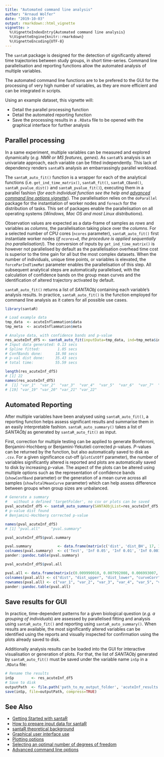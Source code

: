 ---
title: "Automated command line analysis"
author: "Arnaud Wolfer"
date: "2019-10-03"
output: rmarkdown::html_vignette
vignette: >
  %\VignetteIndexEntry{Automated command line analysis}
  %\VignetteEngine{knitr::rmarkdown}
  %\VignetteEncoding{UTF-8}
---

The `santaR` package is designed for the detection of significantly altered time trajectories between study groups, in short time-series. Command line parallelisation and reporting functions allow the automated analysis of multiple variables.

The automated command line functions are to be prefered to the GUI for the processing of very high number of variables, as they are more efficient and can be integrated in scripts.

Using an example dataset, this vignette will:

* Detail the parallel processing function
* Detail the automated reporting function
* Save the processing results in a `.RData` file to be opened with the graphical interface for further analysis


## Parallel processing

In a same experiment, multiple variables can be measured and explored dynamically (_e.g. NMR or MS features, genes_). As `santaR`'s analysis is an univariate approach, each variable can be fitted independently. This lack of dependency renders `santaR`'s analysis an embarrassingly parallel workload.

The `santaR_auto_fit()` function is a wrapper for each of the analytical functions (i.e. `get_ind_time_matrix()`, `santaR_fit()`, `santaR_CBand()`, `santaR_pvalue_dist()` and `santaR_pvalue_fit()`), executing them in a parallel fashion (_for each individual function see the help and [advanced command line options vignette](advanced-command-line-functions.html)_). 
The parallelisation relies on the `doParallel` package for the instantiation of worker nodes and `foreach` for the distribution of tasks. This set of packages enable the parallelisation on all operating systems (_Windows, Mac OS and most Linux distributions_).

Observation values are expected as a data-frame of samples as _rows_ and variables as _columns_, the parallelisation taking place over the _columns_. For a selected number of CPU cores (`ncores` parameter), `santaR_auto_fit()` first instantiate worker nodes (_if `ncores=0`, the procedure is applied sequentially (no parallelisation)_). The conversion of inputs by `get_ind_time_matrix()` is however not parallelised by default as the parallelisation overhead time cost is superior to the time gain for all but the most complex datasets. When the number of individuals, unique time points, or variables is elevated, the `forceParIndTimeMat` parameter enables the parallelisation of this step. All subsequent analytical steps are automatically parallelised, with the calculation of confidence bands on the group mean curves and the identification of altered trajectory activated by default.

`santaR_auto_fit()` returns a list of _SANTAObj_ containing each variable's analysis results. In practice, `santaR_auto_fit()` is the function employed for command line
analysis as it caters for all possible use cases.

```{r, eval = FALSE}
library(santaR)

# Load example data
tmp_data  <- acuteInflammation$data
tmp_meta  <- acuteInflammation$meta

# Analyse data, with confidence bands and p-value
res_acuteInf_df5 <- santaR_auto_fit(inputData=tmp_data, ind=tmp_meta$ind, time=tmp_meta$time, group=tmp_meta$group, df=5, ncores=4, CBand=TRUE, pval.dist=TRUE)
# Input data generated: 0.13 secs
# Spline fitted:        1.05 secs
# ConfBands done:      18.98 secs
# p-val dist done:     35.43 secs
# total time:          55.59 secs

length(res_acuteInf_df5)
# [1] 22
names(res_acuteInf_df5)
#  [1] "var_1"  "var_2"  "var_3"  "var_4"  "var_5"  "var_6"  "var_7"  "var_8"  "var_9"  "var_10" "var_11" "var_12" "var_13" "var_14" "var_15" "var_16" "var_17" "var_18"
# [19] "var_19" "var_20" "var_21" "var_22"
```


## Automated Reporting

After multiple variables have been analysed using `santaR_auto_fit()`, a reporting function helps assess significant results and summarise them in an easily interpretable fashion. `santaR_auto_summary()` takes a list of _SANTAObj_ as generated by `santaR_auto_fit()` as input.

First, correction for multiple testing can be applied to generate Bonferroni, Benjamini-Hochberg or Benjamini-Yekutieli corrected _p_-values. _P_-values can
be returned by the function, but also automatically saved to disk as `.csv`.
For a given significance cut-off (`plotCutOff` parameter), the number of variables significantly altered is reported and plots are automatically saved to disk by increasing _p_-value. The aspect of the plots can be altered using multiple options such as the representation of confidence bands (`showConfBand` parameter) or the generation of a mean curve across all samples (`showTotalMeanCurve` parameter) which can help assess difference between groups when group sizes are unbalanced.

```{r, eval = FALSE}
# Generate a summary
#   without a defined 'targetFolder', no csv or plots can be saved
pval_acuteInf_df5 <- santaR_auto_summary(SANTAObjList=res_acuteInf_df5, targetFolder=NA)
# p-value dist found
# Benjamini-Hochberg corrected p-value

names(pval_acuteInf_df5)
# [1] "pval.all"     "pval.summary"

pval_acuteInf_df5$pval.summary
```
```{r, results = "asis", echo = FALSE}
pval.summary            <- data.frame(matrix(c('dist', 'dist_BH', 17, 16, 8, 0, 0, 0), ncol=4))
colnames(pval.summary)  <- c('Test', 'Inf 0.05', 'Inf 0.01', 'Inf 0.001')
pander::pandoc.table(pval.summary)
```
```{r, eval = FALSE}
pval_acuteInf_df5$pval.all
```
```{r, results = "asis", echo = FALSE}
pval.all <- data.frame(matrix(c(0.009990010, 0.007992008, 0.006993007, 0.209790210, 0.005994006, 0.008991009, 0.013986014, 0.009990010, 0.038961039, 0.034965035, 0.013986014, 0.214785215, 0.066933067, 0.154845155, 0.008991009, 0.015984016, 0.019980020, 0.029970030, 0.053946054, 0.023976024, 0.022977023, 0.007992008, 0.01829662, 0.01569580, 0.01436896, 0.23611241, 0.01302000, 0.01700412, 0.02334465, 0.01829662, 0.05282484, 0.04824640, 0.02334465, 0.24130467, 0.08413827, 0.17858350, 0.01700412, 0.02581244, 0.03066597, 0.04246854, 0.06973190, 0.03543451, 0.03424914, 0.01569580, 0.005433704, 0.004053809, 0.003390296, 0.185689133, 0.002748896, 0.004735847, 0.008347097, 0.005433704, 0.028625807, 0.025242819, 0.008347097, 0.190448652, 0.053042348, 0.133748457, 0.004735847, 0.009860016, 0.012967910, 0.021068901, 0.041574088, 0.016160798, 0.015355810, 0.004053809, -0.2429725352, 0.0006572238, -0.1309866546, -0.3878298395, -0.5634863016, -0.4766589789, -0.5628753031, -0.4678733066, -0.3890447845, -0.0501685235, 0.0568042664, 0.1530029385, -0.4077714803, -0.0650366487, 0.1268468873,  0.5054671665, 0.2797620452,  0.4027539783, 0.5014823976, 0.3899306066, 0.1458163093, -0.2074773622, 0.02747253, 0.02747253, 0.02747253, 0.21478521, 0.02747253, 0.02747253, 0.03076923, 0.02747253, 0.05042017, 0.04807692, 0.03076923, 0.21478521, 0.07750145, 0.17032967, 0.02747253, 0.03196803, 0.03663004, 0.04395604, 0.06593407, 0.03767661, 0.03767661, 0.02747253), ncol=5))
colnames(pval.all) <- c("dist", "dist_upper", "dist_lower", "curveCorr", "dist_BH")
rownames(pval.all) <- c("var_1", "var_2", "var_3", "var_4", "var_5", "var_6", "var_7", "var_8", "var_9", "var_10", "var_11", "var_12", "var_13", "var_14", "var_15", "var_16", "var_17", "var_18", "var_19", "var_20", "var_21", "var_22")
pander::pandoc.table(pval.all)
```


## Save results for GUI

In practice, time-dependent patterns for a given biological question (_e.g. a grouping of individuals_) are assessed by parallelised fitting and analysis using `santaR_auto_fit()` and reporting using `santaR_auto_summary()`. When results are available, the most significantly altered variables can be identified using the reports and visually inspected for confirmation using the plots already saved to disk.

Additionally analysis results can be loaded into the GUI for interactive visualisation or generation of plots. For that, the list of _SANTAObj_ generated by `santaR_auto_fit()` must be saved under the variable name `inSp` in a `.RData` file:

```{r, eval = FALSE}
# Rename the results
inSp        <- res_acuteInf_df5
# Save to disk
outputPath  <- file.path('path_to_my_output_folder', 'acuteInf_results.rdata') 
save(inSp, file=outputPath, compress=TRUE)
```


## See Also

* [Getting Started with santaR](getting-started.html)
* [How to prepare input data for santaR](prepare-input-data.html)
* [santaR theoretical background](theoretical-background.html)
* [Graphical user interface use](santaR-GUI.pdf)
* [Plotting options](plotting-options.html)
* [Selecting an optimal number of degrees of freedom](selecting-optimal-df.html)
* [Advanced command line options](advanced-command-line-functions.html)
